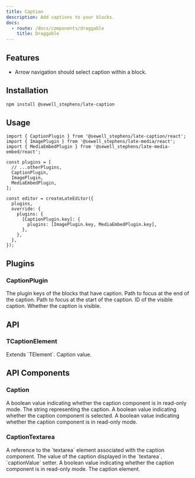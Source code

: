 ```yaml
---
title: Caption
description: Add captions to your blocks.
docs:
  - route: /docs/components/draggable
    title: Draggable
---
```


<ComponentPreview name="playground-demo" id="media" />

<PackageInfo>

## Features

- Arrow navigation should select caption within a block.

</PackageInfo>

## Installation

```bash
npm install @sewell_stephens/late-caption
```

## Usage

```tsx
import { CaptionPlugin } from '@sewell_stephens/late-caption/react';
import { ImagePlugin } from '@sewell_stephens/late-media/react';
import { MediaEmbedPlugin } from '@sewell_stephens/late-media-embed/react';

const plugins = [
  // ...otherPlugins,
  CaptionPlugin,
  ImagePlugin,
  MediaEmbedPlugin,
];

const editor = createLateEditor({
  plugins,
  override: {
    plugins: {
      [CaptionPlugin.key]: {
        plugins: [ImagePlugin.key, MediaEmbedPlugin.key],
      },
    },
  },
});
```

## Plugins

### CaptionPlugin

<APIOptions>
  <APIItem name="plugins" type="string[]" required>
    The plugin keys of the blocks that have caption.
  </APIItem>
  <APIItem name="focusEndPath" type="Path" optional>
    Path to focus at the end of the caption.
  </APIItem>
  <APIItem name="focusStartPath" type="Path" optional>
    Path to focus at the start of the caption.
  </APIItem>
  <APIItem name="visibleId" type="string" optional>
    ID of the visible caption.
  </APIItem>
  <APIItem name="isVisible" type="boolean" optional>
    Whether the caption is visible.
  </APIItem>
</APIOptions>

## API

### TCaptionElement

<APIAttributes>
Extends `TElement`.

<APIItem name="caption" type="TDescendant[]" optional>
Caption value.
</APIItem>
</APIAttributes>

## API Components

### Caption

<APIProps>
  <APIItem name="options" type="object" optional>
    <APISubList>
      <APISubListItem parent="options" name="readOnly" type="boolean" optional>
        A boolean value indicating whether the caption component is in read-only
        mode.
      </APISubListItem>
    </APISubList>
  </APIItem>
  <APIItem name="state" type="object" optional>
    <APISubList>
      <APISubListItem
        parent="state"
        name="captionString"
        type="string"
        optional
      >
        The string representing the caption.
      </APISubListItem>
      <APISubListItem parent="state" name="selected" type="boolean" optional>
        A boolean value indicating whether the caption component is selected.
      </APISubListItem>
      <APISubListItem parent="state" name="readOnly" type="boolean" optional>
        A boolean value indicating whether the caption component is in read-only
        mode.
      </APISubListItem>
    </APISubList>
  </APIItem>
</APIProps>

### CaptionTextarea

<APIProps>
  <APIItem name="state">
    <APISubList>
      <APISubListItem parent="state" name="textareaRef" type="Ref">
        A reference to the `textarea` element associated with the caption
        component.
      </APISubListItem>
      <APISubListItem
        parent="state"
        name="captionValue"
        type="TextareaAutosizeProps['value']"
      >
        The value of the caption displayed in the `textarea`.
      </APISubListItem>
      <APISubListItem
        parent="state"
        name="setCaptionValue"
        type="(value: TextareaAutosizeProps['value']) => void"
      >
        `captionValue` setter.
      </APISubListItem>
      <APISubListItem parent="state" name="readOnly" type="boolean">
        A boolean value indicating whether the caption component is in read-only
        mode.
      </APISubListItem>
      <APISubListItem parent="state" name="element" type="TCaptionElement">
        The caption element.
      </APISubListItem>
    </APISubList>
  </APIItem>
</APIProps>